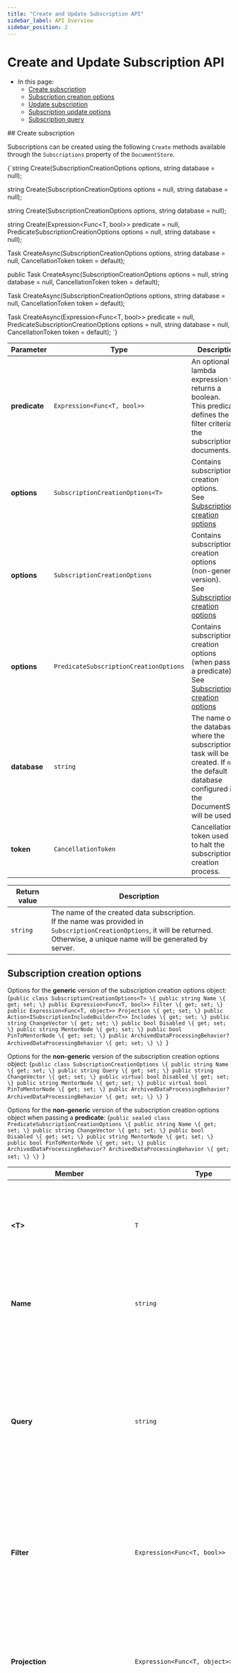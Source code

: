 ---
title: "Create and Update Subscription API"
sidebar_label: API Overview
sidebar_position: 2
---




# Create and Update Subscription API
<LanguageSwitcher supportedLanguages={supportedLanguages} />
<LanguageContent language="csharp">

<Admonition type="note" title="Note">

* In this page:  
   * [Create subscription](../../../client-api/data-subscriptions/creation/api-overview#create-subscription)
   * [Subscription creation options](../../../client-api/data-subscriptions/creation/api-overview#subscription-creation-options)  
   * [Update subscription](../../../client-api/data-subscriptions/creation/api-overview#update-subscription)  
   * [Subscription update options](../../../client-api/data-subscriptions/creation/api-overview#subscription-update-options)  
   * [Subscription query](../../../client-api/data-subscriptions/creation/api-overview#subscription-query)  

</Admonition>
## Create subscription

Subscriptions can be created using the following `Create` methods available through the `Subscriptions` property of the `DocumentStore`.

<TabItem value="something" label="subscriptionCreationOverloads">
<CodeBlock language="csharp">
{`string Create(SubscriptionCreationOptions options,
              string database = null);

string Create<T>(SubscriptionCreationOptions options = null,
                 string database = null);

string Create<T>(SubscriptionCreationOptions<T> options,
                 string database = null);

string Create<T>(Expression<Func<T, bool>> predicate = null,
                 PredicateSubscriptionCreationOptions options = null,
                 string database = null);

Task<string> CreateAsync(SubscriptionCreationOptions options,
                         string database = null,
                         CancellationToken token = default);

public Task<string> CreateAsync<T>(SubscriptionCreationOptions options = null,
                                   string database = null,
                                   CancellationToken token = default);

Task<string> CreateAsync<T>(SubscriptionCreationOptions<T> options,
                            string database = null,
                            CancellationToken token = default);

Task<string> CreateAsync<T>(Expression<Func<T, bool>> predicate = null,
                            PredicateSubscriptionCreationOptions options = null,
                            string database = null,
                            CancellationToken token = default);
`}
</CodeBlock>
</TabItem>

| Parameter      | Type                                    | Description                                                                                                                                                                                              |
|----------------|-----------------------------------------|----------------------------------------------------------------------------------------------------------------------------------------------------------------------------------------------------------|
| **predicate**  | `Expression<Func<T, bool>>`             | An optional lambda expression that returns a boolean.<br/>This predicate defines the filter criteria for the subscription documents.                                                                      |
| **options**    | `SubscriptionCreationOptions<T>`        | Contains subscription creation options.<br/>See [Subscription creation options](../../../client-api/data-subscriptions/creation/api-overview#subscription-creation-options)                               |
| **options**    | `SubscriptionCreationOptions`           | Contains subscription creation options<br/>(non-generic version).<br/>See [Subscription creation options](../../../client-api/data-subscriptions/creation/api-overview#subscription-creation-options)      |
| **options**    | `PredicateSubscriptionCreationOptions ` | Contains subscription creation options<br/>(when passing a predicate).<br/>See [Subscription creation options](../../../client-api/data-subscriptions/creation/api-overview#subscription-creation-options) |
| **database**   | `string`                                | The name of the database where the subscription task will be created. If `null`, the default database configured in the DocumentStore will be used.                                                      |
| **token**      | `CancellationToken`                     | Cancellation token used in to halt the subscription creation process.                                                                                                                                    |

| Return value  | Description                                                                                                                                                                            |
|---------------|----------------------------------------------------------------------------------------------------------------------------------------------------------------------------------------|
| `string`      | The name of the created data subscription.<br/>If the name was provided in `SubscriptionCreationOptions`, it will be returned.<br/>Otherwise, a unique name will be generated by server. |



## Subscription creation options

<Admonition type="note" title="Note">

Options for the **generic** version of the subscription creation options object:
<TabItem value="something" label="sub_create_options_strong">
<CodeBlock language="csharp">
{`public class SubscriptionCreationOptions<T>
\{
    public string Name \{ get; set; \}
    public Expression<Func<T, bool>> Filter \{ get; set; \}
    public Expression<Func<T, object>> Projection \{ get; set; \}
    public Action<ISubscriptionIncludeBuilder<T>> Includes \{ get; set; \}
    public string ChangeVector \{ get; set; \}
    public bool Disabled \{ get; set; \}
    public string MentorNode \{ get; set; \}
    public bool PinToMentorNode \{ get; set; \}
    public ArchivedDataProcessingBehavior? ArchivedDataProcessingBehavior \{ get; set; \}
\}
`}
</CodeBlock>
</TabItem>

</Admonition>
<Admonition type="note" title="Note">

Options for the  **non-generic** version of the subscription creation options object:
<TabItem value="something" label="sub_create_options">
<CodeBlock language="csharp">
{`public class SubscriptionCreationOptions
\{
    public string Name \{ get; set; \}
    public string Query \{ get; set; \}
    public string ChangeVector \{ get; set; \}
    public virtual bool Disabled \{ get; set; \}
    public string MentorNode \{ get; set; \}
    public virtual bool PinToMentorNode \{ get; set; \}
    public ArchivedDataProcessingBehavior? ArchivedDataProcessingBehavior \{ get; set; \}
\}
`}
</CodeBlock>
</TabItem>

</Admonition>
<Admonition type="note" title="Note">

Options for the **non-generic** version of the subscription creation options object when passing a **predicate**:
<TabItem value="something" label="sub_create_options_when_using_predicate">
<CodeBlock language="csharp">
{`public sealed class PredicateSubscriptionCreationOptions
\{
    public string Name \{ get; set; \}
    public string ChangeVector \{ get; set; \}
    public bool Disabled \{ get; set; \}
    public string MentorNode \{ get; set; \}
    public bool PinToMentorNode \{ get; set; \}
    public ArchivedDataProcessingBehavior? ArchivedDataProcessingBehavior \{ get; set; \}
\}
`}
</CodeBlock>
</TabItem>

</Admonition>

| Member                             | Type                                     | Description                                                                                                                                                                                                                                                                                                                                                                                         |
|------------------------------------|------------------------------------------|-----------------------------------------------------------------------------------------------------------------------------------------------------------------------------------------------------------------------------------------------------------------------------------------------------------------------------------------------------------------------------------------------------| 
| **&lt;T&gt;**                      | `T`                                      | Type of object from which the collection of documents managed by the subscription will be derived.                                                                                                                                                                                                                                                                                                  |
| **Name**                           | `string`                                 | User defined name for the subscription.<br/>The name must be unique in the database.                                                                                                                                                                                                                                                                                                                 |
| **Query**                          | `string`                                 | RQL query that defines the subscription. This RQL comes with additional support to JavaScript functions inside the `where` clause and special semantics for subscriptions on documents revisions.                                                                                                                                                                                                   |
| **Filter**                         | `Expression<Func<T, bool>>`              | Lambda expression defining the filter logic for the subscription. Will be translated to a JavaScript function.                                                                                                                                                                                                                                                                                      |
| **Projection**                     | `Expression<Func<T, object>>`            | Lambda expression defining the projection that will be sent by the subscription for each matching document. Will be translated to a JavaScript function.                                                                                                                                                                                                                                            |
| **Includes**                       | `Action<ISubscriptionIncludeBuilder<T>>` | An action that defines include clauses for the subscription. [Included documents](../../../client-api/data-subscriptions/creation/examples#create-subscription---include-documents) and/or [included counters](../../../client-api/data-subscriptions/creation/examples#create-subscription---include-counters) will be part of the batch sent by the subscription. Include methods can be chained. |
| **ChangeVector**                   | `string`                                 | Allows to define a change vector from which the subscription will start processing.<br/>Learn more [below](../../../client-api/data-subscriptions/creation/api-overview#the--property).                                                                                                                                                                                                             |
| **Disabled**                       | `bool`                                   | `true` - task will be disabled.<br/>`false` - task will be enabled.                                                                                                                                                                                                                                                                                                                                  |
| **MentorNode**                     | `string`                                 | Allows to define a node in the cluster that will be responsible to handle the subscription. Useful when you prefer a specific server due to its stronger hardware, closer geographic proximity to clients, or other reasons.                                                                                                                                                                        |
| **PinToMentorNode**                | `bool`                                   | `true` - the selected responsible node will be pinned to handle the task.<br/>`false` - Another node will execute the task if the responsible node is down.                                                                                                                                                                                                                                          |
| **ArchivedDataProcessingBehavior** | `ArchivedDataProcessingBehavior?`        | Define whether [archived documents](../../../server/extensions/archival#archiving-and-data-subscriptions) will be included in the subscription.                                                                                                                                                                                                                                                     |

<Admonition type="note" title="Note">

###### The `ChangeVector` property: 

* The _ChangeVector_ property allows you to define a starting point from which the subscription will begin processing changes.
* This is useful for ad-hoc processes that need to process only recent changes. In such cases, you can:
  * Set the field to _"LastDocument"_ to start processing from the latest document in the collection.
  * Or, provide an actual Change Vector to begin processing from a specific point.
* By default, the subscription will send all documents matching the RQL query, regardless of their creation time.

</Admonition>



## Update subscription

Existing subscriptions can be modified using the following `Update` methods available through the `Subscriptions` property of the `DocumentStore`.

<TabItem value="something" label="updating_subscription">
<CodeBlock language="csharp">
{`string Update(SubscriptionUpdateOptions options, string database = null);

Task<string> UpdateAsync(SubscriptionUpdateOptions options, string database = null,
                    CancellationToken token = default);
`}
</CodeBlock>
</TabItem>

| Parameter    | Type                        | Description                                                                                                                                                        |
|--------------|-----------------------------|--------------------------------------------------------------------------------------------------------------------------------------------------------------------|
| **options**  | `SubscriptionUpdateOptions` | The subscription update options object.<br/>See [SubscriptionUpdateOptions](../../../client-api/data-subscriptions/creation/api-overview#subscriptionupdateoptions) |
| **database** | `string`                    | The name of the database where the subscription task resides.<br/>If `null`, the default database configured in the DocumentStore will be used.                     |
| **token**    | `CancellationToken`         | Cancellation token used to halt the update process.                                                                                                                |

| Return value  | Description                                |
|---------------|--------------------------------------------|
| `string`      | The name of the updated data subscription. |



## Subscription update options

`SubscriptionUpdateOptions` inherits from [SubscriptionCreationOptions](../../../client-api/data-subscriptions/creation/api-overview#subscriptioncreationoptions)
and adds two additional fields:

<TabItem value="something" label="sub_update_options">
<CodeBlock language="csharp">
{`public class SubscriptionUpdateOptions : SubscriptionCreationOptions
\{
    public long? Id \{ get; set; \}
    public bool CreateNew \{ get; set; \}
\}
`}
</CodeBlock>
</TabItem>

| Parameter     | Type    | Description                                                                                                                                                                                                                                                                                                                                                                                                                                                              |
|---------------|---------|--------------------------------------------------------------------------------------------------------------------------------------------------------------------------------------------------------------------------------------------------------------------------------------------------------------------------------------------------------------------------------------------------------------------------------------------------------------------------|
| **Id**        | `long?` | The unique ID that was assigned to the subscription by the server at creation time.<br/>You can retrieve it by [getting the subscription status](../../../client-api/data-subscriptions/advanced-topics/maintenance-operations#getting-subscription-status).<br/>When updating, the `Id` can be used instead of the `Name` field, and takes precedence over it. This allows you to modify the subscription's name: provide the Id and submit a new name in the Name field. |
| **CreateNew** | `bool`  | Determines the behavior when the subscription you wish to update does Not exist.<br/>`true` - a new subscription is created with the provided option parameters.<br/>`false` - an exception will be thrown.<br/>Default: `false`                                                                                                                                                                                                                                            |



## Subscription query 

All subscriptions are eventually translated to an RQL-like statement. These statements have the following parts:

* Functions definition part, like in ordinary RQL. Those functions can contain any JavaScript code,
  and also supports `load` and `include` operations.

* From statement, defining the documents source, ex: `from Orders`. The from statement can only address collections, therefore, indexes are not supported.    

* Where statement describing the criteria according to which it will be decided to either 
  send the documents to the worker or not. Those statements support either RQL like `equality` operations (`=`, `==`) ,  
  plain JavaScript expressions or declared function calls, allowing to perform complex filtering logic.  
  The subscriptions RQL does not support any of the known RQL searching keywords.

* Select statement, that defines the projection to be performed. 
  The select statements can contain function calls, allowing complex transformations.

* Include statement allowing to define include path in document.  

<Admonition type="info" title="Keywords" id="keywords" href="#keywords">
Although subscription's query syntax has an RQL-like structure, it supports only the `declare`, `select` and `where` keywords, usage of all other RQL keywords is not supported.  
Usage of JavaScript ES5 syntax is supported.
</Admonition>

<Admonition type="info" title="Paths" id="paths" href="#paths">
Paths in subscriptions RQL statements are treated as JavaScript indirections and not like regular RQL paths.  
It means that a query that in RQL would look like:  

```
from Orders as o
where o.Lines[].Product = "products/1-A"
```

Will look like that in subscriptions RQL:

```
declare function filterLines(doc, productId)
{
    if (!!doc.Lines){
        return doc.Lines.filter(x=>x.Product == productId).length >0;
    }
    return false;
}

from Orders as o
where filterLines(o, "products/1-A")
```
</Admonition>  

<Admonition type="info" title="Revisions" id="revisions" href="#revisions">

To define a data subscription that sends document revisions to the client,  
you must first [configure revisions](../../../document-extensions/revisions/overview#defining-a-revisions-configuration)
for the specific collection managed by the subscription.

The subscription should be defined in a special way:  

* In case of the generic API, the `SubscriptionCreationOptions<>` generic parameter should be of the generic type `Revision<>`, 
  while it's generic parameter correlates to the collection to be processed.  Ex: `new SubscriptionCreationOptions<Revision<Order>>()`  
* For RQL syntax, concatenate the `(Revisions = true)` clause to the collection being queried.  
  For example: `From Orders(Revisions = true) as o`

</Admonition>
  



</LanguageContent>
<LanguageContent language="python">

<Admonition type="note" title="Note">

* In this page:  
   * [Create subscription](../../../client-api/data-subscriptions/creation/api-overview#create-subscription)  
   * [SubscriptionCreationOptions](../../../client-api/data-subscriptions/creation/api-overview#subscriptioncreationoptions)  
   * [Update subscription](../../../client-api/data-subscriptions/creation/api-overview#update-subscription)  
   * [SubscriptionUpdateOptions](../../../client-api/data-subscriptions/creation/api-overview#subscriptionupdateoptions)  
   * [Subscription query](../../../client-api/data-subscriptions/creation/api-overview#subscription-query)  

</Admonition>
## Create subscription

Subscriptions can be created using the `create_for_options` and `create_for_class` methods.  
<TabItem value="something-something" label="subscriptionCreationOverloads">
<CodeBlock language="python">
{`def create_for_options(self, options: SubscriptionCreationOptions, database: Optional[str] = None) -> str: ...

def create_for_class(
    self,
    object_type: Type[_T],
    options: Optional[SubscriptionCreationOptions] = None,
    database: Optional[str] = None,
) -> str: ...
`}
</CodeBlock>
</TabItem>

| Parameter | Type | Description |
| ------------- | ------------- | ----- |
| **options** | `SubscriptionCreationOptions` | Contains subscription creation options |
| **database** (Optional) | `[str]` | The name of the database where the subscription task will be created. If `None`, default database configured in DocumentStore will be used. |
| **object_type** | `Type[_T]` | Predicate describing the subscription documents filter |

| Return value | Description |
| ------------- | ----- |
| `str` | Created data subscription name. If the name was provided in `SubscriptionCreationOptions`, it will be returned. Otherwise, a unique name will be generated by the server. |



## SubscriptionCreationOptions

An RQL statement will be built based on the fields.  
<TabItem value="something-something" label="sub_create_options">
<CodeBlock language="python">
{`class SubscriptionCreationOptions:
    def __init__(
        self,
        name: Optional[str] = None,
        query: Optional[str] = None,
        includes: Optional[Callable[[SubscriptionIncludeBuilder], None]] = None,
        change_vector: Optional[str] = None,
        mentor_node: Optional[str] = None,
    ):
        self.name = name
        self.query = query
        self.includes = includes
        self.change_vector = change_vector
        self.mentor_node = mentor_node
`}
</CodeBlock>
</TabItem>

| Member                       | Type                                     | Description                                                                                                                                                                                                                                                                                                                                                                                  |
|------------------------------|:-----------------------------------------|----------------------------------------------------------------------------------------------------------------------------------------------------------------------------------------------------------------------------------------------------------------------------------------------------------------------------------------------------------------------------------------------| 
| **name** (Optional)          | `str`                                    | User-defined name of the subscription: allows to have a human readable identification of a subscription. The name must be unique in the database.                                                                                                                                                                                                                                            |
| **query** (Optional)         | `str`                                    | RQL query that describes the subscription. This RQL comes with additional support to JavaScript functions inside the `where` clause and special semantics for subscriptions on documents revisions.                                                                                                                                                                                          |
| **change_vector** (Optional) | `str`                                    | Allows to define a change vector from which the subscription will start processing. Useful for ad-hoc processes that need to process only recent changes. In such cases, you can set the field to _"LastDocument"_ to start processing from the latest document in the collection.                                                                                                           |
| **mentor_node** (Optional)   | `str`                                    | Allows to define a specific node in the cluster to handle the subscription. Useful when you prefer a specific server due to its stronger hardware, closer geographic proximity to clients, or other reasons.                                                                                                                                                                                 |
| **includes** (Optional)      | `[Callable[[SubscriptionIncludeBuilder]` | Action with a [SubscriptionIncludeBuilder](../../../client-api/data-subscriptions/creation/examples#create-subscription---include-documents) parameter that allows you to define an include clause for the subscription. Methods can be chained to include documents as well as [counters](../../../client-api/data-subscriptions/creation/examples#create-subscription---include-counters). |



## Update subscription

Modifies an existing data subscription. These methods are accessible at `DocumentStore.Subscriptions`.  

<TabItem value="something-something" label="updating_subscription">
<CodeBlock language="python">
{`def update(self, options: SubscriptionUpdateOptions, database: Optional[str] = None) -> str: ...
`}
</CodeBlock>
</TabItem>

| Parameter | Type | Description |
| - | - | - |
| **options** | `SubscriptionUpdateOptions` | A subscription update options object |
| **database** (Optional) | `str` | The name of the database where the subscription task will be created. If `None`, default database configured in DocumentStore will be used. |

| Return value | Description |
| ------------- | ----- |
| `str` | The updated data subscription's name. |



## SubscriptionUpdateOptions

Inherits from `SubscriptionCreationOptions` and has all the same fields (see [above](../../../client-api/data-subscriptions/creation/api-overview#subscriptioncreationoptions)) plus the two additional fields described below:  

<TabItem value="something-something" label="sub_update_options">
<CodeBlock language="python">
{`class SubscriptionUpdateOptions(SubscriptionCreationOptions):
    def __init__(
        self,
        name: Optional[str] = None,
        query: Optional[str] = None,
        includes: Optional[Callable[[SubscriptionIncludeBuilder], None]] = None,
        change_vector: Optional[str] = None,
        mentor_node: Optional[str] = None,
        key: Optional[int] = None,
        create_new: Optional[bool] = None,
    ): ...
`}
</CodeBlock>
</TabItem>

| Parameter | Type | Description |
| - | - | - |
| **key** (Optional) | `int` | Unique server-side ID of the data subscription. `key` can be used instead of the subscription update options `name` field, and takes precedence over it. This allows you to change the subscription's name: submit a subscription's ID, and submit a different name in the `name` field. |
| **create_new** (Optional) | `bool` | Determines the behavior when the subscription you wish to update does Not exist.<br/>`true` - a new subscription is created with the provided option parameters.<br/>`false` - an exception will be thrown.<br/>Default: `false`   |



## Subscription query 

All subscriptions are eventually translated to an RQL-like statement. These statements have the following parts:

* Functions definition part, like in ordinary RQL. Those functions can contain any JavaScript code,
  and also supports `load` and `include` operations.

* From statement, defining the documents source, ex: `from Orders`. The from statement can only address collections, therefore, indexes are not supported.    

* Where statement describing the criteria according to which it will be decided to either 
  send the documents to the worker or not. Those statements support either RQL like `equality` operations (`=`, `==`) ,  
  plain JavaScript expressions or declared function calls, allowing to perform complex filtering logic.  
  The subscriptions RQL does not support any of the known RQL searching keywords.

* Select statement, that defines the projection to be performed. 
  The select statements can contain function calls, allowing complex transformations.

* Include statement allowing to define include path in document.  

<Admonition type="info" title="Keywords" id="keywords" href="#keywords">
Although subscription's query syntax has an RQL-like structure, it supports only the `declare`, `select` and `where` keywords, usage of all other RQL keywords is not supported.  
Usage of JavaScript ES5 syntax is supported.
</Admonition>

<Admonition type="info" title="Paths" id="paths" href="#paths">
Paths in subscriptions RQL statements are treated as JavaScript indirections and not like regular RQL paths.  
It means that a query that in RQL would look like:  

```
from Orders as o
where o.Lines[].Product = "products/1-A"
```

Will look like that in subscriptions RQL:

```
declare function filterLines(doc, productId)
{
    if (!!doc.Lines){
        return doc.Lines.filter(x=>x.Product == productId).length >0;
    }
    return false;
}

from Orders as o
where filterLines(o, "products/1-A")
```
</Admonition>  




</LanguageContent>
<LanguageContent language="nodejs">

<Admonition type="note" title="Note">

* In this page:  
   * [Create subscription](../../../client-api/data-subscriptions/creation/api-overview#create-subscription)
   * [Subscription creation options](../../../client-api/data-subscriptions/creation/api-overview#subscription-creation-options)  
   * [Include methods](../../../client-api/data-subscriptions/creation/api-overview#include-methods)  
   * [Update subscription](../../../client-api/data-subscriptions/creation/api-overview#update-subscription)  
   * [Subscription update options](../../../client-api/data-subscriptions/creation/api-overview#subscription-update-options)  
   * [Subscribe to revisions](../../../client-api/data-subscriptions/creation/api-overview#subscribe-to-revisions)  
   * [Subscription RQL](../../../client-api/data-subscriptions/creation/api-overview#subscription-rql)  

</Admonition>
## Create subscription

Subscriptions can be created using the following `create` methods available through the `subscriptions` property of the `DocumentStore`.

<TabItem value="something-something" label="create_syntax_1">
<CodeBlock language="nodejs">
{`// Available overloads:
// ====================

create(options);

create(options, database);

create(documentType);
`}
</CodeBlock>
</TabItem>

| Parameter        | Type      | Description                                                                                                                                            |
|------------------|-----------|--------------------------------------------------------------------------------------------------------------------------------------------------------|
| **options**      | `object`  | The [subscription creation options](../../../client-api/data-subscriptions/creation/api-overview#subscription-creation-options).                       |
| **database**     | `string`  | The name of the database where the subscription task will be created.<br/>If `null`, the default database configured in the DocumentStore will be used. |
| **documentType** | `object`  | The class type from which the collection of documents managed by the subscription will be derived.                                                     |

| Return value  |  Description                                                                                                                                                                                                                                                                                                                                     |
|---------------|---------------------------------------------------------------------------------------------------------------------------------------------------------------------------------------------------------------------------------------------------------------------------------------------------------------------------------------|
| `Promise`     | A Promise that resolves to the **name** of the created data subscription (a `string`).<br/>If the name was provided in the [subscription creation options](../../../client-api/data-subscriptions/creation/api-overview#subscription-creation-options), it will be returned.<br/>Otherwise, a unique name will be generated by server. |

Examples for creating subscriptions are available [here](../../../client-api/data-subscriptions/creation/examples).



## Subscription creation options

<TabItem value="something-something" label="create_syntax_2">
<CodeBlock language="nodejs">
{`// The SubscriptionCreationOptions object:
// =======================================
\{
    name;
    query;
    includes;
    changeVector;
    mentorNode;
    pinToMentorNode;
    disabled;
    documentType;
\}
`}
</CodeBlock>
</TabItem>

| Member              | Type                | Description                                                                                                                                                                                                                                                                                                           |
|---------------------|---------------------|-----------------------------------------------------------------------------------------------------------------------------------------------------------------------------------------------------------------------------------------------------------------------------------------------------------------------| 
| **name**            | `string`            | User defined name for the subscription.<br/>The name must be unique in the database.                                                                                                                                                                                                                                   |
| **query**           | `string`            | RQL query that defines the subscription. This RQL comes with additional support to JavaScript functions inside the `where` clause and special semantics for subscriptions on documents revisions.<br/>Learn more in [subscription RQL](../../../client-api/data-subscriptions/creation/api-overview#subscription-rql). |
| **includes**        | `(builder) => void` | A function that accepts a builder object, which allows you to include related documents, counters, and time series in the batch that is sent to the client.<br/>See [Include methods](../../../client-api/data-subscriptions/creation/api-overview#include-methods).                                                   |
| **changeVector**    | `string`            | Allows to define a change vector from which the subscription will start processing. Useful for ad-hoc processes that need to process only recent changes. In such cases, you can set the field to _"LastDocument"_ to start processing from the latest document in the collection.                                    |
| **mentorNode**      | `string`            | Allows to define a specific node in the cluster to handle the subscription. Useful when you prefer a specific server due to its stronger hardware, closer geographic proximity to clients, or other reasons.                                                                                                          |
| **pinToMentorNode** | `boolean`           | `true` - task will only be handled by the specified mentor node.<br/>`false` - When the specified mentor node is down, the cluster selects another node from the Database Group to handle the task.<br/>Learn more in [pinning a task](../../../server/clustering/distribution/highly-available-tasks#pinning-a-task).  |
| **disabled**        | `boolean`           | `true` - the created subscription will be in a disabled state.<br/>`false` (default) - the created subscription will be enabled.                                                                                                                                                                                       |
| **documentType**    | `object`            | The class type from which the collection of documents managed by the subscription will be derived.                                                                                                                                                                                                                    |




## Include methods

**Including documents**:  

<TabItem value="something-something" label="include_syntax_1">
<CodeBlock language="nodejs">
{`includeDocuments(path);
`}
</CodeBlock>
</TabItem>

| Parameter | Type       | Description                                                    |
|-----------|------------|----------------------------------------------------------------|
| **path**  | `string`   | Path to the property which contains ID of document to include. |

An example of including documents is available [here](../../../client-api/data-subscriptions/creation/examples#create-subscription---include-documents).
**Including counters**:

<TabItem value="something-something" label="include_syntax_2">
<CodeBlock language="nodejs">
{`// Include a single counter
includeCounter(name);

// Include multiple counters
includeCounters(names);

// Include ALL counters from ALL documents that match the subscription criteria
includeAllCounters();
`}
</CodeBlock>
</TabItem>

| Parameter  | Type       | Description                                                                                                                                      |
|------------|------------|--------------------------------------------------------------------------------------------------------------------------------------------------|
| **name**   | `string`   | The name of a counter. The subscription will include all counters with this name that are contained in the documents the subscription retrieves. |
| **names**  | `string[]` | Array of counter names.                                                                                                                          |

An example of including counters is available [here](../../../client-api/data-subscriptions/creation/examples#create-subscription---include-counters).
**Including time series**:

<TabItem value="something-something" label="include_syntax_3">
<CodeBlock language="nodejs">
{`includeTimeSeries(name, type, time);
includeTimeSeries(name, type, count);

includeTimeSeries(names, type, time);
includeTimeSeries(names, type, count);

includeAllTimeSeries(type, time);
includeAllTimeSeries(type, count);
`}
</CodeBlock>
</TabItem>

| Parameter   | Type        | Description                                                                                                                                                                          |
|-------------|-------------|--------------------------------------------------------------------------------------------------------------------------------------------------------------------------------------|
| **name**    | `string`    | The name of the time series to include.                                                                                                                                              |
| **names**   | `string[]`  | The names of the time series to include.                                                                                                                                             |
| **type**    | `string`    | Indicates how to retrieve the time series entries.<br/>Range type can be: `"None"` or `"Last"`.<br/>When set to _Last_, retrieve the last X entries, where X is determined by _count_. |
| **time**    | `TimeValue` | The time range to consider when retrieving time series entries.<br/>E.g.: `TimeValue.ofDays(7)`                                                                                       |
| **count**   | `number`    | The maximum number of entries to take when retrieving time series entries.                                                                                                           |



## Update subscription

Existing subscriptions can be modified using the following `update` methods available through the `subscriptions` property of the `DocumentStore`.

<TabItem value="something-something" label="update_syntax_1">
<CodeBlock language="nodejs">
{`// Available overloads:
// ====================

update(options);

update(options, database);
`}
</CodeBlock>
</TabItem>

| Parameter    | Type                | Description                                                                                                                                    |
|--------------|---------------------|------------------------------------------------------------------------------------------------------------------------------------------------|
| **options**  | `object`            | The [subscription update options](../../../client-api/data-subscriptions/creation/api-overview#subscription-update-options).                   |
| **database** | `string`            | The name of the database where the subscription task resides.<br/>If `null`, the default database configured in the DocumentStore will be used. |

| Return value  | Description                                                                                       |
|---------------|----------------------------------------------------------------------------------------|
| `Promise`     | A Promise that resolves to the **name** of the updated data subscription (a `string`). |

Examples for updating an existing subscription are available [here](../../../client-api/data-subscriptions/creation/examples#update-existing-subscription).



## Subscription update options

The subscription update options object extends the [creation options object](../../../client-api/data-subscriptions/creation/api-overview#subscription-creation-options)
and adds two additional fields:

<TabItem value="something-something" label="update_syntax_2">
<CodeBlock language="nodejs">
{`// The SubscriptionUpdateOptions object:
// =====================================
\{
    id;
    createNew;
\}
`}
</CodeBlock>
</TabItem>

| Parameter     | Type      | Description                                                                                                                                                                                                                                                                                                                                                                                                                                                              |
|---------------|-----------|--------------------------------------------------------------------------------------------------------------------------------------------------------------------------------------------------------------------------------------------------------------------------------------------------------------------------------------------------------------------------------------------------------------------------------------------------------------------------|
| **id**        | `number`  | The unique ID that was assigned to the subscription by the server at creation time.<br/>You can retrieve it by [getting the subscription status](../../../client-api/data-subscriptions/advanced-topics/maintenance-operations#getting-subscription-status).<br/>When updating, the `id` can be used instead of the `name` field, and takes precedence over it. This allows you to modify the subscription's name: provide the id and submit a new name in the name field. |
| **createNew** | `boolean` | Determines the behavior when the subscription you wish to update does Not exist.<br/>`true` - a new subscription is created with the provided option parameters.<br/>`false` - an exception will be thrown.<br/>Default: `false`                                                                                                                                                                                                                                            |




## Subscribe to revisions

To define a data subscription that sends document revisions to the client,  
you must first [configure revisions](../../../document-extensions/revisions/overview#defining-a-revisions-configuration)
for the specific collection managed by the subscription.

Create a subscription that sends document revisions using the following `createForRevisions` methods:

<TabItem value="something-something" label="create_syntax_3">
<CodeBlock language="nodejs">
{`// Available overloads:
// ====================

createForRevisions(options);

createForRevisions(options, database);
`}
</CodeBlock>
</TabItem>

| Parameter    | Type     | Description                                                                                                                                            |
|--------------|----------|--------------------------------------------------------------------------------------------------------------------------------------------------------|
| **options**  | `object` | The [subscription creation options](../../../client-api/data-subscriptions/creation/api-overview#subscription-creation-options).                       |
| **database** | `string` | The name of the database where the subscription task will be created.<br/>If `null`, the default database configured in the DocumentStore will be used. |

When providing raw RQL to the `query` param in the options object,  
concatenate the `(Revisions = true)` clause to the collection being queried.  
For example: `From Orders(Revisions = true) as o`

Learn more about subscribing to revisions in [revisions support](../../../client-api/data-subscriptions/advanced-topics/subscription-with-revisioning).



## Subscription RQL 

All subscriptions are eventually translated to an RQL-like statement. These statements have the following parts:

* Functions definition part, like in ordinary RQL. Those functions can contain any JavaScript code,
  and also supports `load` and `include` operations.

* From statement, defining the documents source, ex: `from Orders`. The from statement can only address collections, therefore, indexes are not supported.    

* Where statement describing the criteria according to which it will be decided to either 
  send the documents to the worker or not. Those statements support either RQL like `equality` operations (`=`, `==`) ,  
  plain JavaScript expressions or declared function calls, allowing to perform complex filtering logic.  
  The subscriptions RQL does not support any of the known RQL searching keywords.

* Select statement, that defines the projection to be performed. 
  The select statements can contain function calls, allowing complex transformations.

* Include statement allowing to define include path in document.  

<Admonition type="info" title="Keywords" id="keywords" href="#keywords">
Although subscription's query syntax has an RQL-like structure, it supports only the `declare`, `select` and `where` keywords, usage of all other RQL keywords is not supported.  
Usage of JavaScript ES5 syntax is supported.
</Admonition>

<Admonition type="info" title="Paths" id="paths" href="#paths">
Paths in subscriptions RQL statements are treated as JavaScript indirections and not like regular RQL paths.  
It means that a query that in RQL would look like:  

```
from Orders as o
where o.Lines[].Product = "products/1-A"
```

Will look like that in subscriptions RQL:

```
declare function filterLines(doc, productId)
{
    if (!!doc.Lines){
        return doc.Lines.filter(x=>x.Product == productId).length >0;
    }
    return false;
}

from Orders as o
where filterLines(o, "products/1-A")
```
</Admonition>



</LanguageContent>